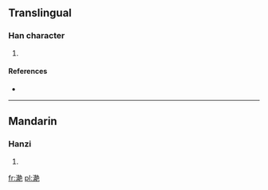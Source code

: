 ==Translingual==

===Han character===
{{Han char|rn=85|rad=水|as=14|sn=17|four=|canj=水手月山 (EQBU)}}

# {{defn|Han|sort=水14}}

====References====
* {{Han ref|kx=0656.220|dkj=18518|dj=1067.060|hdz=31765.110|uh=6FEA|ud=28650}}

----

==Mandarin==

===Hanzi===
{{cmn-hanzi|pin=[[jiàn]] ([[jian4]]), [[jìng]] ([[jing4]]), [[lán]] ([[lan2]]), [[lǎn]] ([[lan3]])|wg=chien<sup>4</sup>, ching<sup>4</sup>, lan<sup>2</sup>, lan<sup>3</sup>}}

# {{defn|lang=cmn|sort=水14}}

[[fr:濪]]
[[pl:濪]]